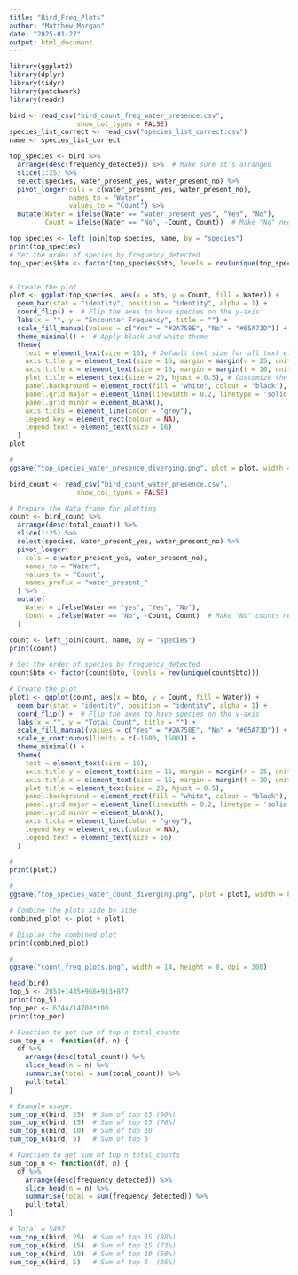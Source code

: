 ---
title: "Bird_Freq_Plots"
author: "Matthew Morgan"
date: "2025-01-27"
output: html_document
---

```{r load packages}
library(ggplot2)
library(dplyr)
library(tidyr)
library(patchwork)
library(readr)
```

```{r}
bird <- read_csv("bird_count_freq_water_presence.csv", 
                 show_col_types = FALSE)
species_list_correct <- read_csv("species_list_correct.csv")
name <- species_list_correct
```

```{r frequency plot}
top_species <- bird %>%
  arrange(desc(frequency_detected)) %>%  # Make sure it's arranged
  slice(1:25) %>%
  select(species, water_present_yes, water_present_no) %>%
  pivot_longer(cols = c(water_present_yes, water_present_no), 
               names_to = "Water", 
               values_to = "Count") %>%
  mutate(Water = ifelse(Water == "water_present_yes", "Yes", "No"),
         Count = ifelse(Water == "No", -Count, Count))  # Make "No" negative

top_species <- left_join(top_species, name, by = "species")
print(top_species)
# Set the order of species by frequency_detected
top_species$bto <- factor(top_species$bto, levels = rev(unique(top_species$bto)))


# Create the plot
plot <- ggplot(top_species, aes(x = bto, y = Count, fill = Water)) +
  geom_bar(stat = "identity", position = "identity", alpha = 1) +
  coord_flip() +  # Flip the axes to have species on the y-axis
  labs(x = "", y = "Encounter Frequency", title = "") +
  scale_fill_manual(values = c("Yes" = "#2A758E", "No" = "#65A73D")) +
  theme_minimal() +  # Apply black and white theme
  theme(
    text = element_text(size = 16), # Default text size for all text elements
    axis.title.y = element_text(size = 16, margin = margin(r = 25, unit = "pt")),
    axis.title.x = element_text(size = 16, margin = margin(t = 10, unit = "pt")),
    plot.title = element_text(size = 20, hjust = 0.5), # Customize the plot title size and position
    panel.background = element_rect(fill = "white", colour = "black"),
    panel.grid.major = element_line(linewidth = 0.2, linetype = 'solid', colour = "grey"),
    panel.grid.minor = element_blank(),
    axis.ticks = element_line(color = "grey"),
    legend.key = element_rect(colour = NA),
    legend.text = element_text(size = 16)
  )
plot

# 
ggsave("top_species_water_presence_diverging.png", plot = plot, width = 8, height = 11, dpi = 300)
```

```{r count plot}
bird_count <- read_csv("bird_count_water_presence.csv", 
                 show_col_types = FALSE)

# Prepare the data frame for plotting
count <- bird_count %>%
  arrange(desc(total_count)) %>%
  slice(1:25) %>%
  select(species, water_present_yes, water_present_no) %>%
  pivot_longer(
    cols = c(water_present_yes, water_present_no),
    names_to = "Water",
    values_to = "Count",
    names_prefix = "water_present_"
  ) %>%
  mutate(
    Water = ifelse(Water == "yes", "Yes", "No"),
    Count = ifelse(Water == "No", -Count, Count)  # Make "No" counts negative for diverging effect
  )

count <- left_join(count, name, by = "species")
print(count)
  
# Set the order of species by frequency_detected
count$bto <- factor(count$bto, levels = rev(unique(count$bto)))

# Create the plot
plot1 <- ggplot(count, aes(x = bto, y = Count, fill = Water)) +
  geom_bar(stat = "identity", position = "identity", alpha = 1) +
  coord_flip() +  # Flip the axes to have species on the y-axis
  labs(x = "", y = "Total Count", title = "") +
  scale_fill_manual(values = c("Yes" = "#2A758E", "No" = "#65A73D")) +
  scale_y_continuous(limits = c(-1500, 1500)) +  
  theme_minimal() +
  theme(
    text = element_text(size = 16),
    axis.title.y = element_text(size = 16, margin = margin(r = 25, unit = "pt")),
    axis.title.x = element_text(size = 16, margin = margin(t = 10, unit = "pt")),
    plot.title = element_text(size = 20, hjust = 0.5),
    panel.background = element_rect(fill = "white", colour = "black"),
    panel.grid.major = element_line(linewidth = 0.2, linetype = 'solid', colour = "grey"),
    panel.grid.minor = element_blank(),
    axis.ticks = element_line(color = "grey"),
    legend.key = element_rect(colour = NA),
    legend.text = element_text(size = 16)
  )

#
print(plot1)

# 
ggsave("top_species_water_count_diverging.png", plot = plot1, width = 8, height = 11, dpi = 300)
```

```{r combine plots}
# Combine the plots side by side
combined_plot <- plot + plot1

# Display the combined plot
print(combined_plot)

# 
ggsave("count_freq_plots.png", width = 14, height = 8, dpi = 300)
```

```{r top 5}
head(bird)
top_5 <- 2053+1435+966+913+877
print(top_5)
top_per <- 6244/14708*100
print(top_per)
```

```{r dynamic summing abundance}
# Function to get sum of top n total_counts
sum_top_n <- function(df, n) {
  df %>%
    arrange(desc(total_count)) %>%
    slice_head(n = n) %>%
    summarise(total = sum(total_count)) %>%
    pull(total)
}

# Example usage:
sum_top_n(bird, 25)  # Sum of top 15 (90%)
sum_top_n(bird, 15)  # Sum of top 15 (76%)
sum_top_n(bird, 10)  # Sum of top 10
sum_top_n(bird, 5)   # Sum of top 5
```

```{r dynamic summing frequency}
# Function to get sum of top n total_counts
sum_top_n <- function(df, n) {
  df %>%
    arrange(desc(frequency_detected)) %>%
    slice_head(n = n) %>%
    summarise(total = sum(frequency_detected)) %>%
    pull(total)
}

# Total = 5497
sum_top_n(bird, 25)  # Sum of top 15 (88%)
sum_top_n(bird, 15)  # Sum of top 15 (73%)
sum_top_n(bird, 10)  # Sum of top 10 (58%)
sum_top_n(bird, 5)   # Sum of top 5  (36%)
```

